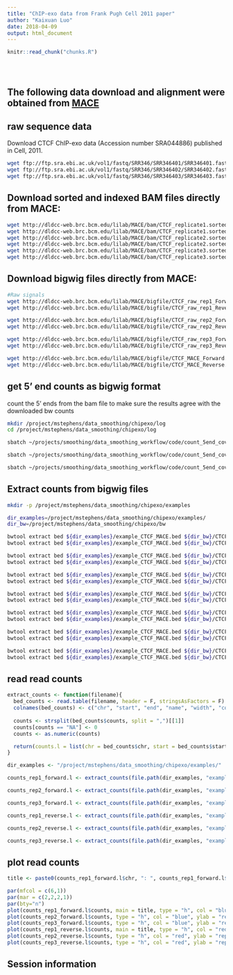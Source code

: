 ```yaml
---
title: "ChIP-exo data from Frank Pugh Cell 2011 paper"
author: "Kaixuan Luo"
date: 2018-04-09
output: html_document
---
```


<!-- The file analysis/chunks.R contains chunks that define default settings
shared across the workflowr files. -->
```r
knitr::read_chunk("chunks.R")
```

<!-- Update knitr chunk options -->
```r
```

<!-- Insert the date the file was last updated -->
```r
```

<!-- Insert the code version (Git commit SHA1) if Git repository exists and R
package git2r is installed -->
```r
```

<!-- Add your analysis here -->
## The following data download and alignment were obtained from [MACE](http://chipexo.sourceforge.net)

## raw sequence data
Download CTCF ChIP-exo data (Accession number SRA044886) published in Cell, 2011.
```bash
wget ftp://ftp.sra.ebi.ac.uk/vol1/fastq/SRR346/SRR346401/SRR346401.fastq.gz
wget ftp://ftp.sra.ebi.ac.uk/vol1/fastq/SRR346/SRR346402/SRR346402.fastq.gz
wget ftp://ftp.sra.ebi.ac.uk/vol1/fastq/SRR346/SRR346403/SRR346403.fastq.gz
```

## Download sorted and indexed BAM files directly from MACE:
```bash
wget http://dldcc-web.brc.bcm.edu/lilab/MACE/bam/CTCF_replicate1.sorted.bam
wget http://dldcc-web.brc.bcm.edu/lilab/MACE/bam/CTCF_replicate1.sorted.bam.bai
wget http://dldcc-web.brc.bcm.edu/lilab/MACE/bam/CTCF_replicate2.sorted.bam
wget http://dldcc-web.brc.bcm.edu/lilab/MACE/bam/CTCF_replicate2.sorted.bam.bai
wget http://dldcc-web.brc.bcm.edu/lilab/MACE/bam/CTCF_replicate3.sorted.bam
wget http://dldcc-web.brc.bcm.edu/lilab/MACE/bam/CTCF_replicate3.sorted.bam.bai
```

## Download bigwig files directly from MACE:
```bash
#Raw signals
wget http://dldcc-web.brc.bcm.edu/lilab/MACE/bigfile/CTCF_raw_rep1_Forward.bw
wget http://dldcc-web.brc.bcm.edu/lilab/MACE/bigfile/CTCF_raw_rep1_Reverse.bw

wget http://dldcc-web.brc.bcm.edu/lilab/MACE/bigfile/CTCF_raw_rep2_Forward.bw
wget http://dldcc-web.brc.bcm.edu/lilab/MACE/bigfile/CTCF_raw_rep2_Reverse.bw

wget http://dldcc-web.brc.bcm.edu/lilab/MACE/bigfile/CTCF_raw_rep3_Forward.bw
wget http://dldcc-web.brc.bcm.edu/lilab/MACE/bigfile/CTCF_raw_rep3_Reverse.bw

wget http://dldcc-web.brc.bcm.edu/lilab/MACE/bigfile/CTCF_MACE_Forward.bw
wget http://dldcc-web.brc.bcm.edu/lilab/MACE/bigfile/CTCF_MACE_Reverse.bw
```


## get 5' end counts as bigwig format
count the 5' ends from the bam file to make sure the results agree with the downloaded bw counts
```bash
mkdir /project/mstephens/data_smoothing/chipexo/log
cd /project/mstephens/data_smoothing/chipexo/log

sbatch ~/projects/smoothing/data_smoothing_workflow/code/count_5end_coverage_bamToBigwig.sbatch /project/mstephens/data_smoothing/chipexo/bam/CTCF_replicate1.sorted.bam /project/mstephens/data_smoothing/chipexo/bw/CTCF_rep1

sbatch ~/projects/smoothing/data_smoothing_workflow/code/count_5end_coverage_bamToBigwig.sbatch /project/mstephens/data_smoothing/chipexo/bam/CTCF_replicate2.sorted.bam /project/mstephens/data_smoothing/chipexo/bw/CTCF_rep2

sbatch ~/projects/smoothing/data_smoothing_workflow/code/count_5end_coverage_bamToBigwig.sbatch /project/mstephens/data_smoothing/chipexo/bam/CTCF_replicate3.sorted.bam /project/mstephens/data_smoothing/chipexo/bw/CTCF_rep3

```

## Extract counts from bigwig files
```bash

mkdir -p /project/mstephens/data_smoothing/chipexo/examples

dir_examples=/project/mstephens/data_smoothing/chipexo/examples/
dir_bw=/project/mstephens/data_smoothing/chipexo/bw

bwtool extract bed ${dir_examples}/example_CTCF_MACE.bed ${dir_bw}/CTCF_raw_rep1_Forward.bw ${dir_examples}/example_CTCF_raw_rep1_Forward_counts.txt
bwtool extract bed ${dir_examples}/example_CTCF_MACE.bed ${dir_bw}/CTCF_raw_rep1_Reverse.bw ${dir_examples}/example_CTCF_raw_rep1_Reverse_counts.txt

bwtool extract bed ${dir_examples}/example_CTCF_MACE.bed ${dir_bw}/CTCF_raw_rep2_Forward.bw ${dir_examples}/example_CTCF_raw_rep2_Forward_counts.txt
bwtool extract bed ${dir_examples}/example_CTCF_MACE.bed ${dir_bw}/CTCF_raw_rep2_Reverse.bw ${dir_examples}/example_CTCF_raw_rep2_Reverse_counts.txt

bwtool extract bed ${dir_examples}/example_CTCF_MACE.bed ${dir_bw}/CTCF_raw_rep3_Forward.bw ${dir_examples}/example_CTCF_raw_rep3_Forward_counts.txt
bwtool extract bed ${dir_examples}/example_CTCF_MACE.bed ${dir_bw}/CTCF_raw_rep3_Reverse.bw ${dir_examples}/example_CTCF_raw_rep3_Reverse_counts.txt

bwtool extract bed ${dir_examples}/example_CTCF_MACE.bed ${dir_bw}/CTCF_MACE_Forward.bw ${dir_examples}/example_CTCF_MACE_Forward_counts.txt
bwtool extract bed ${dir_examples}/example_CTCF_MACE.bed ${dir_bw}/CTCF_MACE_Reverse.bw ${dir_examples}/example_CTCF_MACE_Reverse_counts.txt

bwtool extract bed ${dir_examples}/example_CTCF_MACE.bed ${dir_bw}/CTCF_rep1_forward.bw ${dir_examples}/example_CTCF_rep1_forward_counts.txt
bwtool extract bed ${dir_examples}/example_CTCF_MACE.bed ${dir_bw}/CTCF_rep1_reverse.bw ${dir_examples}/example_CTCF_rep1_reverse_counts.txt

bwtool extract bed ${dir_examples}/example_CTCF_MACE.bed ${dir_bw}/CTCF_rep2_forward.bw ${dir_examples}/example_CTCF_rep2_forward_counts.txt
bwtool extract bed ${dir_examples}/example_CTCF_MACE.bed ${dir_bw}/CTCF_rep2_reverse.bw ${dir_examples}/example_CTCF_rep2_reverse_counts.txt

bwtool extract bed ${dir_examples}/example_CTCF_MACE.bed ${dir_bw}/CTCF_rep3_forward.bw ${dir_examples}/example_CTCF_rep3_forward_counts.txt
bwtool extract bed ${dir_examples}/example_CTCF_MACE.bed ${dir_bw}/CTCF_rep3_reverse.bw ${dir_examples}/example_CTCF_rep3_reverse_counts.txt

```


## read read counts
```r

extract_counts <- function(filename){
  bed_counts <- read.table(filename, header = F, stringsAsFactors = F)
  colnames(bed_counts) <- c("chr", "start", "end", "name", "width", "counts")
  
  counts <- strsplit(bed_counts$counts, split = ",")[[1]]
  counts[counts == "NA"] <- 0
  counts <- as.numeric(counts)

  return(counts.l = list(chr = bed_counts$chr, start = bed_counts$start, end = bed_counts$end, counts = counts))
}

dir_examples <- "/project/mstephens/data_smoothing/chipexo/examples/"

counts_rep1_forward.l <- extract_counts(file.path(dir_examples, "example_CTCF_raw_rep1_Forward_counts.txt"))

counts_rep2_forward.l <- extract_counts(file.path(dir_examples, "example_CTCF_raw_rep2_Forward_counts.txt"))

counts_rep3_forward.l <- extract_counts(file.path(dir_examples, "example_CTCF_raw_rep3_Forward_counts.txt"))

counts_rep1_reverse.l <- extract_counts(file.path(dir_examples, "example_CTCF_raw_rep1_Reverse_counts.txt"))

counts_rep2_reverse.l <- extract_counts(file.path(dir_examples, "example_CTCF_raw_rep2_Reverse_counts.txt"))

counts_rep3_reverse.l <- extract_counts(file.path(dir_examples, "example_CTCF_raw_rep3_Reverse_counts.txt"))

```

## plot read counts
```r

title <- paste0(counts_rep1_forward.l$chr, ": ", counts_rep1_forward.l$start, "-",counts_rep1_forward.l$end)

par(mfcol = c(6,1))
par(mar = c(2,2,2,1))
par(bty="n")
plot(counts_rep1_forward.l$counts, main = title, type = "h", col = "blue", ylab = "rep1 forward", xlab = "", ylim = c(0,20))
plot(counts_rep2_forward.l$counts, type = "h", col = "blue", ylab = "rep2 forward", xlab = "", ylim = c(0,20))
plot(counts_rep3_forward.l$counts, type = "h", col = "blue", ylab = "rep3 forward", xlab = "", ylim = c(0,20))
plot(counts_rep1_reverse.l$counts, main = title, type = "h", col = "red", ylab = "rep1 reverse", xlab = "", ylim = c(0,20))
plot(counts_rep2_reverse.l$counts, type = "h", col = "red", ylab = "rep2 reverse", xlab = "", ylim = c(0,20))
plot(counts_rep3_reverse.l$counts, type = "h", col = "red", ylab = "rep3 reverse", xlab = "", ylim = c(0,20))

```

## Session information

<!-- Insert the session information into the document -->
```r
```
